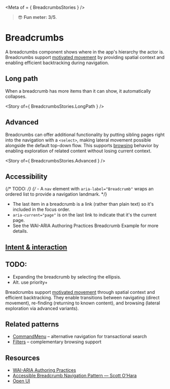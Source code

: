 
<Meta of = { BreadcrumbsStories } />

> 😎 **Fun meter: 3/5**.

# Breadcrumbs

A breadcrumbs component shows where in the app's hierarchy the actor is. Breadcrumbs support [motivated movement](../?path=/docs/foundations-intent-interaction--docs#motivated-movement) by providing spatial context and enabling efficient backtracking during navigation.

<Canvas>
  <Story of={ BreadcrumbsStories.Basic } />
</Canvas>

## Long path

When a breadcrumb has more items than it can show, it automatically collapses.

<Story of={ BreadcrumbsStories.LongPath } />

## Advanced

Breadcrumbs can offer additional functionality by putting sibling pages right into the navigation with a `<select>`,
making lateral movement possible alongside the default top-down flow. This supports [browsing](../?path=/docs/foundations-intent-interaction--docs#browsing) behavior by enabling exploration of related content without losing current context.

<Story of={ BreadcrumbsStories.Advanced } />

## Accessibility
{/* TODO: */}
{/* - A `nav` element with `aria-label="Breadcrumb"` wraps an ordered list to provide a navigation landmark. */}

- The last item in a breadcrumb is a link (rather than plain text) so it's included in the focus order.
- `aria-current="page"` is on the last link to indicate that it's the current page.
- See the WAI-ARIA Authoring Practices Breadcrumb Example for more details.

## [Intent & interaction](../?path=/docs/foundations-intent-interaction--docs)

## TODO:

- Expanding the breadcrumb by selecting the ellipsis.
- Alt. use priority+

Breadcrumbs support [motivated movement](../?path=/docs/foundations-intent-interaction--docs#motivated-movement)
through spatial context and efficient backtracking. They enable transitions between navigating (direct movement),
re-finding (returning to known content), and browsing (lateral exploration via advanced variants).

## Related patterns

- [CommandMenu](../?path=/docs/patterns-interaction-command-menu--docs) – alternative navigation for transactional search
- [Filters](../?path=/docs/compositions-filtering--docs) – complementary browsing support

## Resources

- [WAI-ARIA Authoring Practices](https://www.w3.org/WAI/ARIA/apg/#breadcrumb)
- [Accessible Breadcrumb Navigation Pattern — Scott O'Hara](https://scottaohara.github.io/a11y_breadcrumbs/)
- [Open UI](https://open-ui.org/components/breadcrumb.research/)